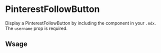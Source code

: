 

<Meta title="Components/Pinterest/PinterestFollowButton" component={PinterestFollowButton} />

# PinterestFollowButton

Display a PinterestFollowButton by including the component in your `.mdx`. The `username` prop is required.

<Props of={PinterestFollowButton} />

## Wsage

<Canvas>
  <Story name="usage">
    <PinterestFollowButton username="pauliescanlon80" />
  </Story>
</Canvas>
